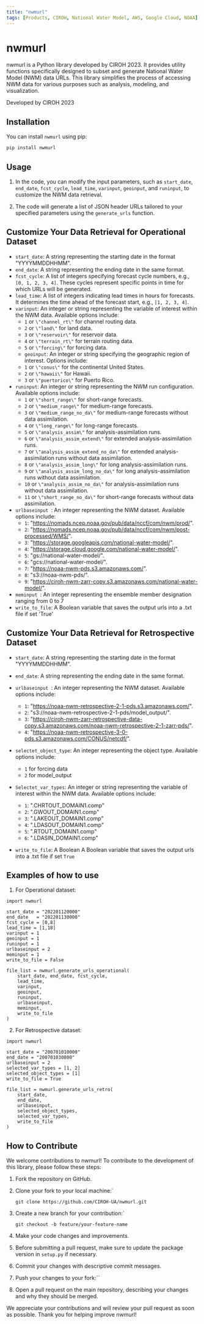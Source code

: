 ```yaml
---
title: "nwmurl"
tags: [Products, CIROH, National Water Model, AWS, Google Cloud, NOAA]
---
```


# nwmurl

nwmurl is a Python library developed by CIROH 2023. It provides utility functions specifically designed to subset and generate National Water Model (NWM) data URLs. This library simplifies the process of accessing NWM data for various purposes such as analysis, modeling, and visualization.

Developed by CIROH 2023

## Installation

You can install `nwmurl` using pip:

```bash
pip install nwmurl
```

## Usage

1. In the code, you can modify the input parameters, such as `start_date`, `end_date`, `fcst_cycle`, `lead_time`, `varinput`, `geoinput`, and `runinput`, to customize the NWM data retrieval.

2. The code will generate a list of JSON header URLs tailored to your specified parameters using the `generate_urls` function.

## Customize Your Data Retrieval for Operational Dataset
- `start_date`: A string representing the starting date in the format \"YYYYMMDDHHMM".
- `end_date`: A string representing the ending date in the same format.
- `fcst_cycle`: A list of integers specifying forecast cycle numbers, e.g., `[0, 1, 2, 3, 4]`. These cycles represent specific points in time for which URLs will be generated.
- `lead_time`: A list of integers indicating lead times in hours for forecasts. It determines the time ahead of the forecast start, e.g., `[1, 2, 3, 4]`.
 - `varinput`: An integer or string representing the variable of interest within the NWM data. Available options include:
   - `1` or `\"channel_rt\"` for channel routing data.
   - `2` or `\"land\"` for land data.
   - `3` or `\"reservoir\"` for reservoir data.
   - `4` or `\"terrain_rt\"` for terrain routing data.
   - `5` or `\"forcing\"` for forcing data.
   - `geoinput`: An integer or string specifying the geographic region of interest. Options include:
   - `1` or `\"conus\"` for the continental United States.
   - `2` or `\"hawaii\"` for Hawaii.
   - `3` or `\"puertorico\"` for Puerto Rico.
 - `runinput`: An integer or string representing the NWM run configuration. Available options include:
   - `1` or `\"short_range\"` for short-range forecasts.
   - `2` or `\"medium_range\"` for medium-range forecasts.
   - `3` or `\"medium_range_no_da\"` for medium-range forecasts without data assimilation.
   - `4` or `\"long_range\"` for long-range forecasts.
   - `5` or `\"analysis_assim\"` for analysis-assimilation runs.
   - `6` or `\"analysis_assim_extend\"` for extended analysis-assimilation runs.
    - `7` or `\"analysis_assim_extend_no_da\"` for extended analysis-assimilation runs without data assimilation.
   - `8` or `\"analysis_assim_long\"` for long analysis-assimilation runs.
   - `9` or `\"analysis_assim_long_no_da\"` for long analysis-assimilation runs without data assimilation.
   - `10` or `\"analysis_assim_no_da\"` for analysis-assimilation runs without data assimilation.
   - `11` or `\"short_range_no_da\"` for short-range forecasts without data assimilation.
- `urlbaseinput `:  An integer representing the NWM dataset. Available options include:
	- `1`: "https://nomads.ncep.noaa.gov/pub/data/nccf/com/nwm/prod/".
    - `2`: "https://nomads.ncep.noaa.gov/pub/data/nccf/com/nwm/post-processed/WMS/".
    - `3`: "https://storage.googleapis.com/national-water-model/".
    - `4`: "https://storage.cloud.google.com/national-water-model/".
    - `5`: "gs://national-water-model/".
    - `6`: "gcs://national-water-model/".
    - `7`: "https://noaa-nwm-pds.s3.amazonaws.com/".
    - `8`: "s3://noaa-nwm-pds/".
    - `9`: "https://ciroh-nwm-zarr-copy.s3.amazonaws.com/national-water-model/".
- `meminput `:  An integer representing the ensemble member designation ranging from 0 to 7
- `write_to_file`:  A Boolean variable that saves the output urls into a .txt file if set 'True'

## Customize Your Data Retrieval for Retrospective Dataset
- `start_date`: A string representing the starting date in the format \"YYYYMMDDHHMM".
- `end_date`: A string representing the ending date in the same format.
- `urlbaseinput `:  An integer representing the NWM dataset. Available options include:
	- `1`: "https://noaa-nwm-retrospective-2-1-pds.s3.amazonaws.com/".
    - `2`: "s3://noaa-nwm-retrospective-2-1-pds/model_output/".
    - `3`: "https://ciroh-nwm-zarr-retrospective-data-copy.s3.amazonaws.com/noaa-nwm-retrospective-2-1-zarr-pds/".
    - `4`: "https://noaa-nwm-retrospective-3-0-pds.s3.amazonaws.com/CONUS/netcdf/".
- `selectet_object_type`: An integer representing the object type. Available options include:
	- `1` for forcing data
	- `2` for model_output
 
- `Selectet_var_types`:  An integer or string representing the variable of interest within the NWM data. Available options include:
	- `1`: ".CHRTOUT_DOMAIN1.comp"
    - `2`: ".GWOUT_DOMAIN1.comp"
    - `3`: ".LAKEOUT_DOMAIN1.comp"
    - `4`: ".LDASOUT_DOMAIN1.comp"
    - `5`: ".RTOUT_DOMAIN1.comp"
    - `6`: ".LDASIN_DOMAIN1.comp"
- `write_to_file`: A Boolean A Boolean variable that saves the output urls into a .txt file if set `True`
## Examples of how to use 



1. For Operational dataset:
```
import nwmurl

start_date = "202201120000"
end_date   = "202201130000"
fcst_cycle = [0,8]
lead_time = [1,18]
varinput = 1
geoinput = 1
runinput = 1
urlbaseinput = 2
meminput = 1
write_to_file = False

file_list = nwmurl.generate_urls_operational(
    start_date, end_date, fcst_cycle,
    lead_time,
    varinput,
    geoinput,
    runinput,
    urlbaseinput,
    meminput,
    write_to_file
)
```

2. For Retrospective dataset:
```
import nwmurl

start_date = "200701010000"
end_date = "200701030800"
urlbaseinput = 2
selected_var_types = [1, 2]
selected_object_types = [1]  
write_to_file = True

file_list = nwmurl.generate_urls_retro(
    start_date,
    end_date,
    urlbaseinput,
    selected_object_types,
    selected_var_types,
    write_to_file
)
```

## How to Contribute

We welcome contributions to nwmurl! To contribute to the development of this library, please follow these steps:

1. Fork the repository on GitHub.

2. Clone your fork to your local machine:` 

	`git clone https://github.com/CIROH-UA/nwmurl.git`

 3. Create a new branch for your contribution:` 

	`git checkout -b feature/your-feature-name`


4. Make your code changes and improvements.

5. Before submitting a pull request, make sure to update the package version in `setup.py` if necessary.

6. Commit your changes with descriptive commit messages.

7. Push your changes to your fork:`` 


8. Open a pull request on the main repository, describing your changes and why they should be merged.

We appreciate your contributions and will review your pull request as soon as possible. Thank you for helping improve nwmurl!
